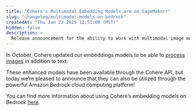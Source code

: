 ```yaml
---
title: "Cohere's Multimodal Embedding Models are on SageMaker!"
slug: "changelog/multimodal-models-on-bedrock"
createdAt: "Thu Jan 23 2025 12:51:00 (MST)"
hidden: false
description: >-
  Release announcement for the ability to work with multimodal image models on the Amazon Bedrock platform.
---
```


In October, Cohere updated our embeddings models to be able to [process images](https://docs.cohere.com/v1/docs/embeddings#image-embeddings) in addition to text.

These enhanced models have been available through the Cohere API, but today we’re pleased to announce that they can also be utilized through the powerful Amazon Bedrock cloud computing platform!

You can find more information about using Cohere’s embedding models on Bedrock [here](https://docs.cohere.com/v1/docs/amazon-bedrock).